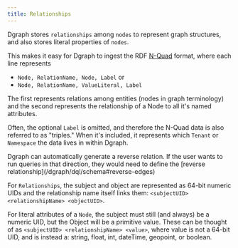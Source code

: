 ```yaml
---
title: Relationships
---
```


Dgraph stores `relationships` among `nodes` to represent graph structures, and
also stores literal properties of `nodes`.

This makes it easy for Dgraph to ingest the RDF
[N-Quad](https://www.w3.org/TR/n-quads/) format, where each line represents

- `Node, RelationName, Node, Label` or
- `Node, RelationName, ValueLiteral, Label`

The first represents relations among entities (nodes in graph terminology) and
the second represents the relationship of a Node to all it's named attributes.

Often, the optional `Label` is omitted, and therefore the N-Quad data is also
referred to as "triples." When it's included, it represents which `Tenant` or
`Namespace` the data lives in within Dgraph.

<Tip>
  Dgraph can automatically generate a reverse relation. If the user wants to run
  queries in that direction, they would need to define the [reverse
  relationship](/dgraph/dql/schema#reverse-edges)
</Tip>

For `Relationships`, the subject and object are represented as 64-bit numeric
UIDs and the relationship name itself links them:
`<subjectUID> <relationshipName> <objectUID>`.

For literal attributes of a `Node`, the subject must still (and always) be a
numeric UID, but the Object will be a primitive value. These can be thought of
as `<subjectUID> <relationshipName> <value>`, where value is not a 64-bit UID,
and is instead a: string, float, int, dateTime, geopoint, or boolean.
